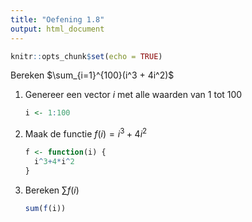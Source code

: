 ```yaml
---
title: "Oefening 1.8"
output: html_document
---
```


```r
knitr::opts_chunk$set(echo = TRUE)
```

Bereken  $\sum_{i=1}^{100}(i^3 + 4i^2)$

1. Genereer een vector $i$ met alle waarden van 1 tot 100

    ```r
    i <- 1:100
    ```
  
2. Maak de functie $f(i) = i^3 + 4i^2$

    ```r
    f <- function(i) {
      i^3+4*i^2
    }
    ```
  
3. Bereken $\sum f(i)$

    ```r
    sum(f(i))
    ```
  
    